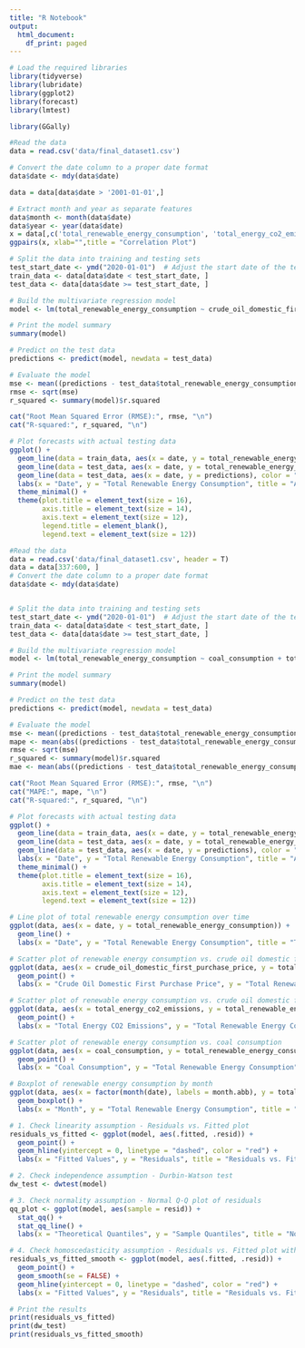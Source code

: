 ```yaml
---
title: "R Notebook"
output:
  html_document:
    df_print: paged
---
```

```r
# Load the required libraries
library(tidyverse)
library(lubridate)
library(ggplot2)
library(forecast)
library(lmtest)
```

```r
library(GGally)

#Read the data
data = read.csv('data/final_dataset1.csv')

# Convert the date column to a proper date format
data$date <- mdy(data$date)

data = data[data$date > '2001-01-01',]

# Extract month and year as separate features
data$month <- month(data$date)
data$year <- year(data$date)
x = data[,c('total_renewable_energy_consumption', 'total_energy_co2_emissions','coal_consumption')]
ggpairs(x, xlab="",title = "Correlation Plot")

# Split the data into training and testing sets
test_start_date <- ymd("2020-01-01")  # Adjust the start date of the test data
train_data <- data[data$date < test_start_date, ]
test_data <- data[data$date >= test_start_date, ]

# Build the multivariate regression model
model <- lm(total_renewable_energy_consumption ~ crude_oil_domestic_first_purchase_price + coal_consumption + total_energy_co2_emissions + month + year, data = train_data)

# Print the model summary
summary(model)

# Predict on the test data
predictions <- predict(model, newdata = test_data)

# Evaluate the model
mse <- mean((predictions - test_data$total_renewable_energy_consumption)^2)
rmse <- sqrt(mse)
r_squared <- summary(model)$r.squared

cat("Root Mean Squared Error (RMSE):", rmse, "\n")
cat("R-squared:", r_squared, "\n")

# Plot forecasts with actual testing data
ggplot() +
  geom_line(data = train_data, aes(x = date, y = total_renewable_energy_consumption), color = "gray", linetype = "solid", size = 1.2, alpha = 0.8) +
  geom_line(data = test_data, aes(x = date, y = total_renewable_energy_consumption), color = "blue", linetype = "solid", size = 1.2, alpha = 0.8) +
  geom_line(data = test_data, aes(x = date, y = predictions), color = "red", linetype = "dashed", size = 1.2, alpha = 0.8) +
  labs(x = "Date", y = "Total Renewable Energy Consumption", title = "Actual vs. Forecasted Energy Consumption") +
  theme_minimal() +
  theme(plot.title = element_text(size = 16),
        axis.title = element_text(size = 14),
        axis.text = element_text(size = 12),
        legend.title = element_blank(),
        legend.text = element_text(size = 12))
```

```r
#Read the data
data = read.csv('data/final_dataset1.csv', header = T)
data = data[337:600, ]
# Convert the date column to a proper date format
data$date <- mdy(data$date)


# Split the data into training and testing sets
test_start_date <- ymd("2020-01-01")  # Adjust the start date of the test data
train_data <- data[data$date < test_start_date, ]
test_data <- data[data$date >= test_start_date, ]

# Build the multivariate regression model
model <- lm(total_renewable_energy_consumption ~ coal_consumption + total_energy_co2_emissions, data = train_data)

# Print the model summary
summary(model)

# Predict on the test data
predictions <- predict(model, newdata = test_data)

# Evaluate the model
mse <- mean((predictions - test_data$total_renewable_energy_consumption)^2)
mape <- mean(abs((predictions - test_data$total_renewable_energy_consumption)/test_data$total_renewable_energy_consumption))
rmse <- sqrt(mse)
r_squared <- summary(model)$r.squared
mae <- mean(abs((predictions - test_data$total_renewable_energy_consumption)))

cat("Root Mean Squared Error (RMSE):", rmse, "\n")
cat("MAPE:", mape, "\n")
cat("R-squared:", r_squared, "\n")

# Plot forecasts with actual testing data
ggplot() +
  geom_line(data = train_data, aes(x = date, y = total_renewable_energy_consumption), color = "gray", linetype = "solid", size = 1.2, alpha = 0.8) +
  geom_line(data = test_data, aes(x = date, y = total_renewable_energy_consumption), color = "red", linetype = "solid", size = 1, alpha = 0.8) +
  geom_line(data = test_data, aes(x = date, y = predictions), color = "blue", linetype = "dashed", size = 1, alpha = 0.8) +
  labs(x = "Date", y = "Total Renewable Energy Consumption", title = "Actual vs. Forecasted Energy Consumption") +
  theme_minimal() +
  theme(plot.title = element_text(size = 16),
        axis.title = element_text(size = 14),
        axis.text = element_text(size = 12),
        legend.text = element_text(size = 12))

```

```r
# Line plot of total renewable energy consumption over time
ggplot(data, aes(x = date, y = total_renewable_energy_consumption)) +
  geom_line() +
  labs(x = "Date", y = "Total Renewable Energy Consumption", title = "Total Renewable Energy Consumption Over Time")

# Scatter plot of renewable energy consumption vs. crude oil domestic first purchase price
ggplot(data, aes(x = crude_oil_domestic_first_purchase_price, y = total_renewable_energy_consumption)) +
  geom_point() +
  labs(x = "Crude Oil Domestic First Purchase Price", y = "Total Renewable Energy Consumption", title = "Renewable Energy Consumption vs. Crude Oil Domestic First Purchase Price")

# Scatter plot of renewable energy consumption vs. crude oil domestic first purchase price
ggplot(data, aes(x = total_energy_co2_emissions, y = total_renewable_energy_consumption)) +
  geom_point() +
  labs(x = "Total Energy CO2 Emissions", y = "Total Renewable Energy Consumption", title = "Renewable Energy Consumption vs. Energy CO2 Emissions")

# Scatter plot of renewable energy consumption vs. coal consumption
ggplot(data, aes(x = coal_consumption, y = total_renewable_energy_consumption)) +
  geom_point() +
  labs(x = "Coal Consumption", y = "Total Renewable Energy Consumption", title = "Renewable Energy Consumption vs. Coal Consumption")

# Boxplot of renewable energy consumption by month
ggplot(data, aes(x = factor(month(date), labels = month.abb), y = total_renewable_energy_consumption)) +
  geom_boxplot() +
  labs(x = "Month", y = "Total Renewable Energy Consumption", title = "Renewable Energy Consumption by Month")
```
```r
# 1. Check linearity assumption - Residuals vs. Fitted plot
residuals_vs_fitted <- ggplot(model, aes(.fitted, .resid)) +
  geom_point() +
  geom_hline(yintercept = 0, linetype = "dashed", color = "red") +
  labs(x = "Fitted Values", y = "Residuals", title = "Residuals vs. Fitted Values")

# 2. Check independence assumption - Durbin-Watson test
dw_test <- dwtest(model)

# 3. Check normality assumption - Normal Q-Q plot of residuals
qq_plot <- ggplot(model, aes(sample = resid)) +
  stat_qq() +
  stat_qq_line() +
  labs(x = "Theoretical Quantiles", y = "Sample Quantiles", title = "Normal Q-Q Plot of Residuals")

# 4. Check homoscedasticity assumption - Residuals vs. Fitted plot with a smooth line
residuals_vs_fitted_smooth <- ggplot(model, aes(.fitted, .resid)) +
  geom_point() +
  geom_smooth(se = FALSE) +
  geom_hline(yintercept = 0, linetype = "dashed", color = "red") +
  labs(x = "Fitted Values", y = "Residuals", title = "Residuals vs. Fitted Values (with Smooth Line)")

# Print the results
print(residuals_vs_fitted)
print(dw_test)
print(residuals_vs_fitted_smooth)
```


